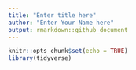 ```yaml
---
title: "Enter title here"
author: "Enter Your Name here"
output: rmarkdown::github_document
---
```


```r
knitr::opts_chunk$set(echo = TRUE)
library(tidyverse)
```
